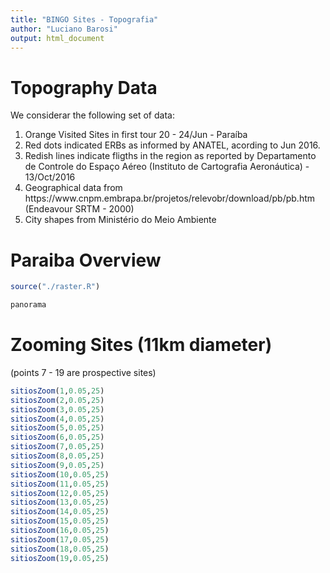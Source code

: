 ```yaml
---
title: "BINGO Sites - Topografia"
author: "Luciano Barosi"
output: html_document
---
```


# Topography Data

We considerar the following set of data:

1. Orange Visited Sites in first tour 20 - 24/Jun - Paraíba
2. Red dots indicated ERBs as informed by ANATEL, acording to Jun 2016.
3. Redish lines indicate fligths in the region as reported by Departamento de Controle do Espaço Aéreo (Instituto de Cartografia Aeronáutica) - 13/Oct/2016
4. Geographical data from https://www.cnpm.embrapa.br/projetos/relevobr/download/pb/pb.htm (Endeavour SRTM - 2000)
5. City shapes from Ministério do Meio Ambiente

# Paraiba Overview

```r
source("./raster.R")
```

```r
panorama
```

# Zooming Sites (11km diameter)

(points 7 - 19 are prospective sites)

```r
sitiosZoom(1,0.05,25)
sitiosZoom(2,0.05,25)
sitiosZoom(3,0.05,25)
sitiosZoom(4,0.05,25)
sitiosZoom(5,0.05,25)
sitiosZoom(6,0.05,25)
sitiosZoom(7,0.05,25)
sitiosZoom(8,0.05,25)
sitiosZoom(9,0.05,25)
sitiosZoom(10,0.05,25)
sitiosZoom(11,0.05,25)
sitiosZoom(12,0.05,25)
sitiosZoom(13,0.05,25)
sitiosZoom(14,0.05,25)
sitiosZoom(15,0.05,25)
sitiosZoom(16,0.05,25)
sitiosZoom(17,0.05,25)
sitiosZoom(18,0.05,25)
sitiosZoom(19,0.05,25)
```
